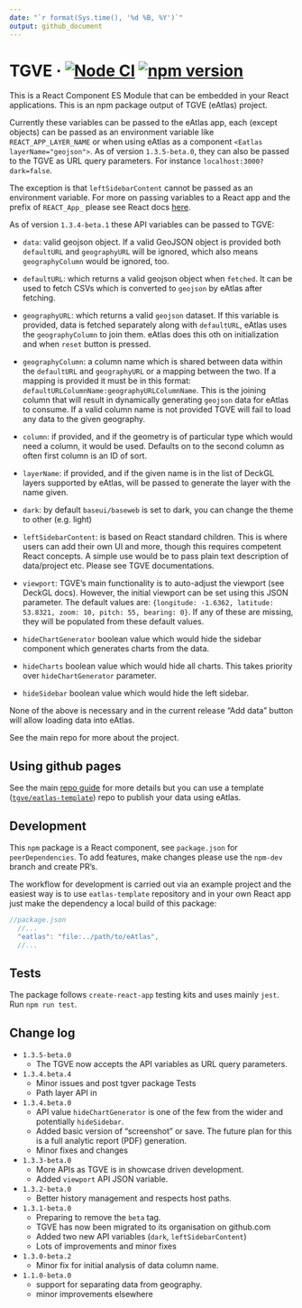```yaml
---
date: "`r format(Sys.time(), '%d %B, %Y')`"
output: github_document
---
```

# TGVE · [![Node CI](https://github.com/tgve/eAtlas/workflows/Node%20CI/badge.svg?branch=master)](https://github.com/tgve/tgve/actions?query=workflow%3A%22Node+CI%22) [![npm version](https://badge.fury.io/js/eatlas.svg)](https://badge.fury.io/js/eatlas)

This is a React Component ES Module that can be embedded in your React applications. This is an npm package output of TGVE (eAtlas) project.

Currently these variables can be passed to the eAtlas app, each (except objects) can be passed as an environment variable like `REACT_APP_LAYER_NAME` or when using eAtlas as a component `<Eatlas layerName="geojson">`. As of version `1.3.5-beta.0`, they can also be passed to the TGVE as URL query parameters. For instance `localhost:3000?dark=false`.

The exception is that `leftSidebarContent` cannot be passed as an environment variable. For more on passing variables to a React app and the prefix of `REACT_App_` please see React docs [here](https://create-react-app.dev/docs/adding-custom-environment-variables). 

As of version `1.3.4-beta.1` these API variables can be passed to TGVE:

  - `data`: valid geojson object. If a valid GeoJSON object is provided both `defaultURL` and `geographyURL` will be ignored, which also means `geographyColumn` would be ignored, too.

  - `defaultURL`: which returns a valid geojson object when `fetched`. It
    can be used to fetch CSVs which is converted to `geojson` by eAtlas
    after fetching.

  - `geographyURL`: which returns a valid `geojson` dataset. If this
    variable is provided, data is fetched separately along with
    `defaultURL`, eAtlas uses the `geographyColumn` to join them. eAtlas
    does this oth on initialization and when `reset` button is pressed.

-   `geographyColumn`: a column name which is shared between data within the `defaultURL` and `geographyURL` or a mapping between the two. If a mapping is provided it must be in this format: `defaultURLColumnName:geographyURLColumnName`. This is the joining column that will result in dynamically generating `geojson` data for eAtlas to consume. If a valid column name is not provided TGVE will fail to load any data to the given geography.

  - `column`: if provided, and if the geometry is of particular type
    which would need a column, it would be used. Defaults on to the
    second column as often first column is an ID of sort.

  - `layerName`: if provided, and if the given name is in the list of DeckGL layers supported by eAtlas, will be passed to generate the layer with the name given.

  - `dark`: by default `baseui/baseweb` is set to dark, you can change the theme to other (e.g. light)

  - `leftSidebarContent`: is based on React standard children. This is where users can add their own UI and more, though this requires competent React concepts. A simple use would be to pass plain text description of data/project etc. Please see TGVE documentations.

  - `viewport`: TGVE's main functionality is to auto-adjust the viewport (see DeckGL docs). However, the initial viewport can be set using this JSON parameter. The default values are:
  `{longitude: -1.6362, latitude: 53.8321, zoom: 10, pitch: 55, bearing: 0}`. If any of these are missing, they will be populated from these default values.

  - `hideChartGenerator` boolean value which would hide the sidebar component which generates charts from the data.

  - `hideCharts` boolean value which would hide all charts. This takes priority over `hideChartGenerator` parameter.

  - `hideSidebar` boolean value which would hide the left sidebar.

None of the above is necessary and in the current release “Add data”
button will allow loading data into eAtlas.

See the main repo for more about the project.

## Using github pages

See the main [repo
guide](https://github.com/tgve/eAtlas/blob/master/notes/guide.md) for
more details but you can use a template
([`tgve/eatlas-template`](https://github.com/tgve/eatlas-template))
repo to publish your data using eAtlas.

## Development

This `npm` package is a React component, see `package.json` for `peerDependencies`. To add features, make changes please use the `npm-dev` branch and create PR's.

The workflow for development is carried out via an example project and the easiest way is to use `eatlas-template` repository and in your own React app just make the dependency a local build of this package:

```js
//package.json
  //...
  "eatlas": "file:../path/to/eAtlas",
  //...
```

## Tests

The package follows `create-react-app` testing kits and uses mainly
`jest`. Run `npm run test`.

## Change log
- `1.3.5-beta.0`
  - The TGVE now accepts the API variables as URL query parameters.
- `1.3.4.beta.4`
  - Minor issues and post tgver package Tests
  - Path layer API in
- `1.3.4.beta.0`
  - API value `hideChartGenerator` is one of the few from the wider and potentially `hideSidebar`.
  - Added basic version of "screenshot" or save. The future plan for this is a full analytic report (PDF) generation.
  - Minor fixes and changes
- `1.3.3-beta.0`
  - More APIs as TGVE is in showcase driven development.
  - Added `viewport` API JSON variable.
- `1.3.2-beta.0`
  - Better history management and respects host paths.
- `1.3.1-beta.0`
  - Preparing to remove the `beta` tag. 
  - TGVE has now been migrated to its organisation on github.com
  - Added two new API variables (`dark`, `leftSidebarContent`)
  - Lots of improvements and minor fixes
- `1.3.0-beta.2`
  - Minor fix for initial analysis of data column name.
- `1.1.0-beta.0`
  - support for separating data from geography.
  - minor improvements elsewhere
